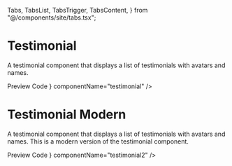   Tabs,
  TabsList,
  TabsTrigger,
  TabsContent,
} from "@/components/site/tabs.tsx";

<HideTOC />

# Testimonial

A testimonial component that displays a list of testimonials with avatars and names.

<Tabs defaultValue="preview" className="">
  <TabsList>
    <TabsTrigger value="preview">Preview</TabsTrigger>
    <TabsTrigger value="code">Code</TabsTrigger>
  </TabsList>
  <TabsContent value="preview">
    <ComponentRenderer component={<Testimonial />} componentName="testimonial" />
  </TabsContent>
  <TabsContent value="code">
    <CodeBlock filePath="src/app/components/testimonial/testimonial.tsx" />
  </TabsContent>
</Tabs>




# Testimonial Modern
A testimonial component that displays a list of testimonials with avatars and names. This is a modern version of the testimonial component.

<Tabs defaultValue="preview" className="">
  <TabsList>
    <TabsTrigger value="preview">Preview</TabsTrigger>
    <TabsTrigger value="code">Code</TabsTrigger>
  </TabsList>
  <TabsContent value="preview">
    <ComponentRenderer component={<Testimonial2 />} componentName="testimonial2" />
  </TabsContent>
  <TabsContent value="code">
    <CodeBlock filePath="src/app/components/testimonial/testimonial2.tsx" />
  </TabsContent>
</Tabs>
